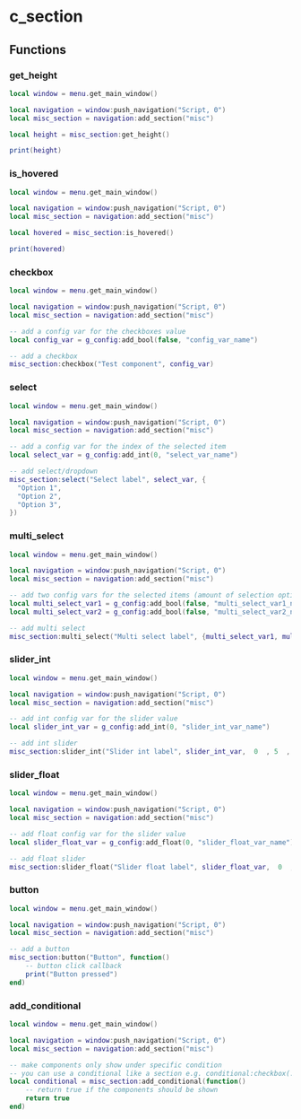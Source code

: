 # c_section

## Functions

### get_height

```lua /get_height/
local window = menu.get_main_window()

local navigation = window:push_navigation("Script, 0")
local misc_section = navigation:add_section("misc")

local height = misc_section:get_height()

print(height)
```

### is_hovered

```lua /is_hovered/
local window = menu.get_main_window()

local navigation = window:push_navigation("Script, 0")
local misc_section = navigation:add_section("misc")

local hovered = misc_section:is_hovered()

print(hovered)
```

### checkbox

```lua /:checkbox/
local window = menu.get_main_window()

local navigation = window:push_navigation("Script, 0")
local misc_section = navigation:add_section("misc")

-- add a config var for the checkboxes value
local config_var = g_config:add_bool(false, "config_var_name")

-- add a checkbox
misc_section:checkbox("Test component", config_var)
```

### select

```lua /:select/
local window = menu.get_main_window()

local navigation = window:push_navigation("Script, 0")
local misc_section = navigation:add_section("misc")

-- add a config var for the index of the selected item
local select_var = g_config:add_int(0, "select_var_name")

-- add select/dropdown
misc_section:select("Select label", select_var, {
  "Option 1",
  "Option 2",
  "Option 3",
})
```

### multi_select

```lua /:multi_select/
local window = menu.get_main_window()

local navigation = window:push_navigation("Script, 0")
local misc_section = navigation:add_section("misc")

-- add two config vars for the selected items (amount of selection options and config vars must match)
local multi_select_var1 = g_config:add_bool(false, "multi_select_var1_name")
local multi_select_var2 = g_config:add_bool(false, "multi_select_var2_name")

-- add multi select
misc_section:multi_select("Multi select label", {multi_select_var1, multi_select_var2}, {"option1", "option2"} )
```

### slider_int

```lua /:slider_int/
local window = menu.get_main_window()

local navigation = window:push_navigation("Script, 0")
local misc_section = navigation:add_section("misc")

-- add int config var for the slider value
local slider_int_var = g_config:add_int(0, "slider_int_var_name")

-- add int slider
misc_section:slider_int("Slider int label", slider_int_var,  0  , 5  ,  1)
```

### slider_float

```lua /:slider_float/
local window = menu.get_main_window()

local navigation = window:push_navigation("Script, 0")
local misc_section = navigation:add_section("misc")

-- add float config var for the slider value
local slider_float_var = g_config:add_float(0, "slider_float_var_name")

-- add float slider
misc_section:slider_float("Slider float label", slider_float_var,  0  , 5  ,  0.5)
```

### button

```lua /:button/
local window = menu.get_main_window()

local navigation = window:push_navigation("Script, 0")
local misc_section = navigation:add_section("misc")

-- add a button
misc_section:button("Button", function()
    -- button click callback
    print("Button pressed")
end)
```

### add_conditional

```lua /:add_conditional/
local window = menu.get_main_window()

local navigation = window:push_navigation("Script, 0")
local misc_section = navigation:add_section("misc")

-- make components only show under specific condition
-- you can use a conditional like a section e.g. conditional:checkbox(...), ...
local conditional = misc_section:add_conditional(function()
    -- return true if the components should be shown
    return true
end)
```
